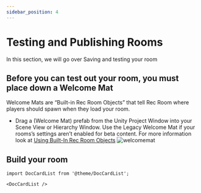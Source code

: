 ```yaml
---
sidebar_position: 4
---
```


# Testing and Publishing Rooms

In this section, we will go over Saving and testing your room
## Before you can test out your room, you must place down a Welcome Mat
Welcome Mats are “Built-in Rec Room Objects” that tell Rec Room where players should spawn when they load your room.

- Drag a (Welcome Mat) prefab from the Unity Project Window into your Scene View or Hierarchy Window. Use the Legacy Welcome Mat if your rooms’s settings aren’t enabled for beta content.  For more information look at [Using Built-In Rec Room Objects](/BuildinginRRS/builtin.md)
![welcomemat](/img/welcomemat.png)

## Build your room
```mdx-code-block
import DocCardList from '@theme/DocCardList';

<DocCardList />
```


